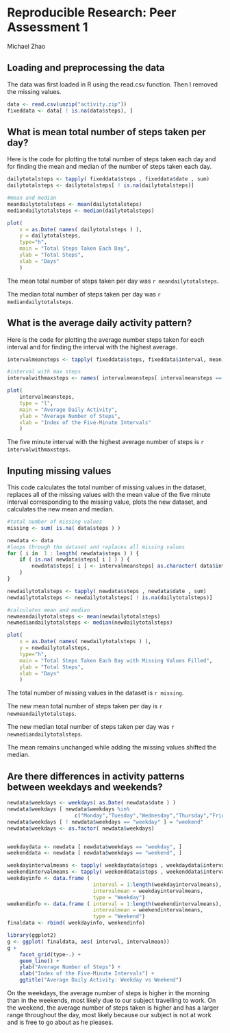 # Reproducible Research: Peer Assessment 1

Michael Zhao

## Loading and preprocessing the data
The data was first loaded in R using the read.csv function. Then I removed the missing values.
```r
data <- read.csv(unzip("activity.zip"))
fixeddata <- data[ ! is.na(data$steps), ]
```



## What is mean total number of steps taken per day?
Here is the code for plotting the total number of steps taken each day and for finding the mean and median of the number of steps taken each day.
``` r
dailytotalsteps <- tapply( fixeddata$steps , fixeddata$date , sum)
dailytotalsteps <- dailytotalsteps[ ! is.na(dailytotalsteps)]

#mean and median
meandailytotalsteps <- mean(dailytotalsteps)
mediandailytotalsteps <- median(dailytotalsteps)

plot(
    x = as.Date( names( dailytotalsteps ) ),
    y = dailytotalsteps, 
    type="h", 
    main = "Total Steps Taken Each Day", 
    ylab = "Total Steps",
    xlab = "Days"
    )
```

The mean total number of steps taken per day was `r meandailytotalsteps`.

The median total number of steps taken per day was `r mediandailytotalsteps`.



## What is the average daily activity pattern?
Here is the code for plotting the average number steps taken for each interval and for finding the interval with the highest average.
```r
intervalmeansteps <- tapply( fixeddata$steps, fixeddata$interval, mean)

#interval with max steps
intervalwithmaxsteps <- names( intervalmeansteps[ intervalmeansteps == max( intervalmeansteps ) ] )

plot(
    intervalmeansteps,
    type = "l",
    main = "Average Daily Activity", 
    ylab = "Average Number of Steps",
    xlab = "Index of the Five-Minute Intervals"
    )
```

The five minute interval with the highest average number of steps is `r intervalwithmaxsteps`.

## Inputing missing values
This code calculates the total number of missing values in the dataset, replaces all of the missing values with the mean value of the five minute interval corresponding to the missing value, plots the new dataset, and calculates the new mean and median.
```r
#total number of missing values
missing <- sum( is.na( data$steps ) )

newdata <- data
#loops through the dataset and replaces all missing values 
for ( i in  1 : length( newdata$steps ) ) {
    if ( is.na( newdata$steps[ i ] ) ) {
        newdata$steps[ i ] <- intervalmeansteps[ as.character( data$interval[i] ) ]
    }
}

newdailytotalsteps <- tapply( newdata$steps , newdata$date , sum)
newdailytotalsteps <- newdailytotalsteps[ ! is.na(dailytotalsteps)]

#calculates mean and median
newmeandailytotalsteps <- mean(newdailytotalsteps)
newmediandailytotalsteps <- median(newdailytotalsteps)

plot(
    x = as.Date( names( newdailytotalsteps ) ),
    y = newdailytotalsteps, 
    type="h", 
    main = "Total Steps Taken Each Day with Missing Values Filled", 
    ylab = "Total Steps",
    xlab = "Days"
    )
```

The total number of missing values in the dataset is `r missing`.

The new mean total number of steps taken per day is `r newmeandailytotalsteps`.

The new median total number of steps taken per day was `r newmediandailytotalsteps`.

The mean remains unchanged while adding the missing values shifted the median.


## Are there differences in activity patterns between weekdays and weekends?
```r
newdata$weekdays <- weekdays( as.Date( newdata$date ) )
newdata$weekdays [ newdata$weekdays %in% 
                      c("Monday","Tuesday","Wednesday","Thursday","Friday") ] = "weekday"
newdata$weekdays [ ! newdata$weekdays == "weekday" ] = "weekend"
newdata$weekdays <- as.factor( newdata$weekdays)


weekdaydata <- newdata [ newdata$weekdays == "weekday", ]
weekenddata <- newdata [ newdata$weekdays == "weekend", ]

weekdayintervalmeans <- tapply( weekdaydata$steps , weekdaydata$interval, mean)
weekendintervalmeans <- tapply( weekenddata$steps , weekenddata$interval, mean)
weekdayinfo <- data.frame ( 
                            interval = 1:length(weekdayintervalmeans), 
                            intervalmean = weekdayintervalmeans, 
                            type = "Weekday")
weekendinfo <- data.frame ( interval = 1:length(weekendintervalmeans), 
                            intervalmean = weekendintervalmeans, 
                            type = "Weekend")
finaldata <- rbind( weekdayinfo, weekendinfo)

library(ggplot2)
g <- ggplot( finaldata, aes( interval, intervalmean))
g +
    facet_grid(type~.) + 
    geom_line() + 
    ylab("Average Number of Steps") +
    xlab("Index of the Five-Minute Intervals") +
    ggtitle("Average Daily Activity: Weekday vs Weekend")

```

On the weekdays, the average number of steps is higher in the morning than in the weekends, most likely due to our subject travelling to work.  On the weekend, the average number of steps taken is higher and has a larger range throughout the day, most likely because our subject is not at work and is free to go about as he pleases.  